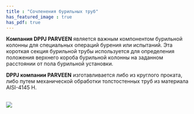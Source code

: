 ```yaml
---
title : "Сочленения бурильных труб"
has_featured_image : true
has_pdf: true
---
```


**Компания DPPJ PARVEEN** является важным компонентом бурильной колонны для специальных операций бурения или испытаний. Эта короткая секция бурильной трубы используется для определения положения верхнего короба бурильной колонны на заданном расстоянии от пола бурильной установки.

**DPPJ компании PARVEEN** изготавливается либо из круглого проката, либо путем механической обработки толстостенных труб из материала AISI-4145 H.

<br />

<Image src={image} />